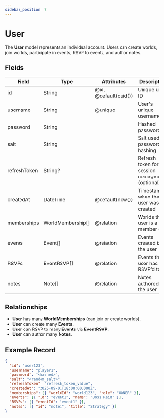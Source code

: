 ```yaml
---
sidebar_position: 7
---
```


# User

The **User** model represents an individual account. Users can create worlds, join worlds, participate in events, RSVP to events, and author notes.

## Fields

<table>
  <thead>
    <tr>
      <th>Field</th>
      <th>Type</th>
      <th>Attributes</th>
      <th>Description</th>
    </tr>
  </thead>
  <tbody>
    <tr>
      <td>id</td>
      <td>String</td>
      <td>@id, @default(cuid())</td>
      <td>Unique user ID</td>
    </tr>
    <tr>
      <td>username</td>
      <td>String</td>
      <td>@unique</td>
      <td>User's unique username</td>
    </tr>
    <tr>
      <td>password</td>
      <td>String</td>
      <td></td>
      <td>Hashed password</td>
    </tr>
    <tr>
      <td>salt</td>
      <td>String</td>
      <td></td>
      <td>Salt used for password hashing</td>
    </tr>
    <tr>
      <td>refreshToken</td>
      <td>String?</td>
      <td></td>
      <td>Refresh token for session management (optional)</td>
    </tr>
    <tr>
      <td>createdAt</td>
      <td>DateTime</td>
      <td>@default(now())</td>
      <td>Timestamp when the user was created</td>
    </tr>
    <tr>
      <td>memberships</td>
      <td>WorldMembership[]</td>
      <td>@relation</td>
      <td>Worlds the user is a member of</td>
    </tr>
    <tr>
      <td>events</td>
      <td>Event[]</td>
      <td>@relation</td>
      <td>Events created by the user</td>
    </tr>
    <tr>
      <td>RSVPs</td>
      <td>EventRSVP[]</td>
      <td>@relation</td>
      <td>Events the user has RSVP’d to</td>
    </tr>
    <tr>
      <td>notes</td>
      <td>Note[]</td>
      <td>@relation</td>
      <td>Notes authored by the user</td>
    </tr>
  </tbody>
</table>

## Relationships

- **User** has many **WorldMemberships** (can join or create worlds).
- **User** can create many **Events**.
- **User** can RSVP to many **Events** via **EventRSVP**.
- **User** can author many **Notes**.

## Example Record

```json
{
  "id": "user123",
  "username": "player1",
  "password": "<hashed>",
  "salt": "<random_salt>",
  "refreshToken": "refresh_token_value",
  "createdAt": "2025-09-01T18:00:00.000Z",
  "memberships": [{ "worldId": "world123", "role": "OWNER" }],
  "events": [{ "id": "event1", "name": "Boss Raid" }],
  "RSVPs": [{ "eventId": "event1" }],
  "notes": [{ "id": "note1", "title": "Strategy" }]
}
```
